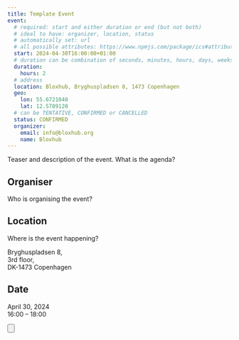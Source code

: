 ```yaml
---
title: Template Event
event:
  # required: start and either duration or end (but not both)
  # ideal to have: organizer, location, status
  # automatically set: url
  # all possible attributes: https://www.npmjs.com/package/ics#attributes
  start: 2024-04-30T16:00:00+01:00
  # duration can be combination of seconds, minutes, hours, days, weeks
  duration:
    hours: 2
  # address
  location: Bloxhub, Bryghuspladsen 8, 1473 Copenhagen
  geo:
    lon: 55.6721040
    lat: 12.5789120
  # can be TENTATIVE, CONFIRMED or CANCELLED
  status: CONFIRMED
  organizer:
    email: info@bloxhub.org
    name: Bloxhub
---
```


Teaser and description of the event. What is the agenda?

## Organiser

Who is organising the event?

## Location

Where is the event happening?

Bryghuspladsen 8,<br />
3rd floor,<br />
DK-1473 Copenhagen

## Date

April 30, 2024<br />
16:00 – 18:00

<Button
  href="https://bloxhub.org/event/open-source-in-aec/"
  label="Sign Up Here"
  type="primary"
  icon="right"
/>

